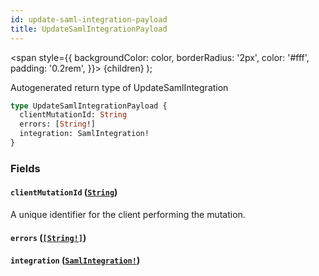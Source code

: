 ```yaml
---
id: update-saml-integration-payload
title: UpdateSamlIntegrationPayload
---
```


<span
style={{
      backgroundColor: color,
      borderRadius: '2px',
      color: '#fff',
      padding: '0.2rem',
    }}>
{children}
</span>
);

Autogenerated return type of UpdateSamlIntegration

```graphql
type UpdateSamlIntegrationPayload {
  clientMutationId: String
  errors: [String!]
  integration: SamlIntegration!
}
```

### Fields

#### `clientMutationId` ([`String`](/api/scalars/string))

A unique identifier for the client performing the mutation.

#### `errors` ([`[String!]`](/api/scalars/string))

#### `integration` ([`SamlIntegration!`](/api/objects/saml-integration))
